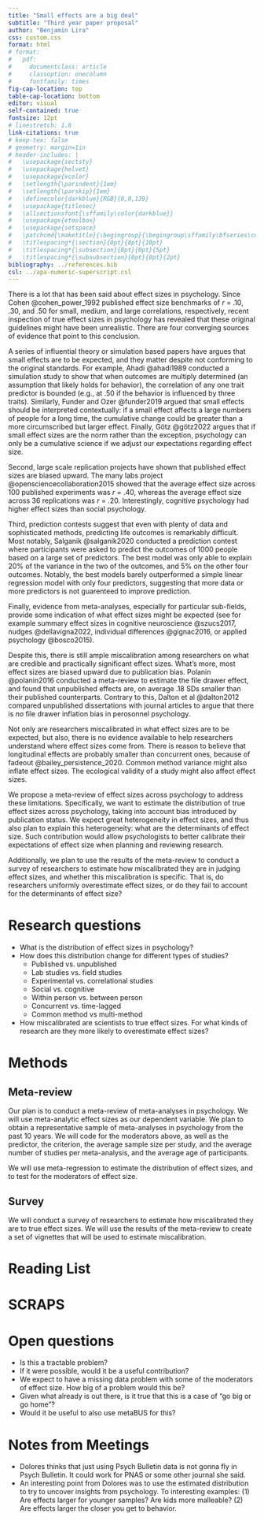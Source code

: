 ```yaml
---
title: "Small effects are a big deal"
subtitle: "Third year paper proposal"
author: "Benjamin Lira"
css: custom.css
format: html
# format: 
#   pdf:
#     documentclass: article
#     classoption: onecolumn
#     fontfamily: times
fig-cap-location: top
table-cap-location: bottom
editor: visual
self-contained: true
fontsize: 12pt
# linestretch: 1.6
link-citations: true
# keep-tex: false
# geometry: margin=1in
# header-includes: |
#   \usepackage{sectsty}
#   \usepackage{helvet}
#   \usepackage{xcolor}
#   \setlength{\parindent}{1em}
#   \setlength{\parskip}{1em}
#   \definecolor{darkblue}{RGB}{0,0,139}
#   \usepackage{titlesec}
#   \allsectionsfont{\sffamily\color{darkblue}}
#   \usepackage{etoolbox}
#   \usepackage{setspace}
#   \patchcmd{\maketitle}{\begingroup}{\begingroup\sffamily\bfseries\color{darkblue}}{}{}
#   \titlespacing*{\section}{0pt}{0pt}{10pt}
#   \titlespacing*{\subsection}{0pt}{0pt}{5pt}
#   \titlespacing*{\subsubsection}{0pt}{0pt}{2pt}
bibliography: ../references.bib
csl: ../apa-numeric-superscript.csl
---
```


<!-- # Gap this project would fill -->

There is a lot that has been said about effect sizes in psychology. Since Cohen @cohen_power_1992 published effect size benchmarks of *r* = .10, .30, and .50 for small, medium, and large correlations, respectively, recent inspection of true effect sizes in psychology has revealed that these original guidelines might have been unrealistic. There are four converging sources of evidence that point to this conclusion.

A series of influential theory or simulation based papers have argues that small effects are to be expected, and they matter despite not conforming to the original standards. For example, Ahadi @ahadi1989 conducted a simulation study to show that when outcomes are multiply determined (an assumption that likely holds for behavior), the correlation of any one trait predictor is bounded (e.g., at .50 if the behavior is influenced by three traits). Similarly, Funder and Ozer @funder2019 argued that small effects should be interpreted contextually: if a small effect affects a large numbers of people for a long time, the cumulative change could be greater than a more circumscribed but larger effect. Finally, Götz @götz2022 argues that if small effect sizes are the norm rather than the exception, psychology can only be a cumulative science if we adjust our expectations regarding effect size.

Second, large scale replication projects have shown that published effect sizes are biased upward. The many labs project @opensciencecollaboration2015 showed that the average effect size across 100 published experiments was *r* = .40, whereas the average effect size across 36 replications was *r* = .20. Interestingly, cognitive psychology had higher effect sizes than social psychology.

Third, prediction contests suggest that even with plenty of data and sophisticated methods, predicting life outcomes is remarkably difficult. Most notably, Salganik @salganik2020 conducted a prediction contest where participants were asked to predict the outcomes of 1000 people based on a large set of predictors. The best model was only able to explain 20% of the variance in the two of the outcomes, and 5% on the other four outcomes. Notably, the best models barely outperformed a simple linear regression model with only four predictors, suggesting that more data or more predictors is not guarenteed to improve prediction.

Finally, evidence from meta-analyses, especially for particular sub-fields, provide some indication of what effect sizes might be expected (see for example summary effect sizes in cognitive neuroscience @szucs2017, nudges @dellavigna2022, individual differences @gignac2016, or applied psychology @bosco2015). 

Despite this, there is still ample miscalibration among researchers on what are credible and practically significant effect sizes. What's more, most effect sizes are biased upward due to publication bias. Polanin @polanin2016 conducted a meta-review to estimate the file drawer effect, and found that unpublished effects are, on average .18 SDs smaller than their published counterparts. Contrary to this, Dalton et al @dalton2012 compared unpublished dissertations with journal articles to argue that there is *no* file drawer inflation bias in perosonnel psychology.

Not only are researchers miscalibrated in what effect sizes are to be expected, but also, there is no evidence available to help researchers understand where effect sizes come from. There is reason to believe that longitudinal effects are probably smaller than concurrent ones, because of fadeout @bailey_persistence_2020. Common method variance might also inflate effect sizes. The ecological validity of a study might also affect effect sizes.

We propose a meta-review of effect sizes across psychology to address these limitations. Specifically, we want to estimate the distribution of true effect sizes across psychology, taking into account bias introduced by publication status. We expect great heterogeneity in effect sizes, and thus also plan to explain this heterogeneity: what are the determinants of effect size. Such contribution would allow psychologists to better calibrate their expectations of effect size when planning and reviewing research.

Additionally, we plan to use the results of the meta-review to conduct a survey of researchers to estimate how miscalibrated they are in judging effect sizes, and whether this miscalibration is specific. That is, do researchers uniformly overestimate effect sizes, or do they fail to account for the determinants of effect size?

# Research questions

-   What is the distribution of effect sizes in psychology?
-   How does this distribution change for different types of studies?
    -   Published vs. unpublished
    -   Lab studies vs. field studies
    -   Experimental vs. correlational studies
    -   Social vs. cognitive
    -   Within person vs. between person
    -   Concurrent vs. time-lagged
    -   Common method vs multi-method
-   How miscalibrated are scientists to true effect sizes. For what kinds of research are they more likely to overestimate effect sizes?

# Methods

## Meta-review
Our plan is to conduct a meta-review of meta-analyses in psychology. We will use meta-analytic effect sizes as our dependent variable. We plan to obtain a representative sample of meta-analyses in psychology from the past 10 years. We will code for the moderators above, as well as the predictor, the criterion, the average sample size per study, and the average number of studies per meta-analysis, and the average age of participants.

We will use meta-regression to estimate the distribution of effect sizes, and to test for the moderators of effect size.

## Survey

We will conduct a survey of researchers to estimate how miscalibrated they are to true effect sizes. We will use the results of the meta-review to create a set of vignettes that will be used to estimate miscalibration. 

# Reading List

\linespread{1}
\footnotesize

::: {#refs}
:::

\newpage
\normalsize

# SCRAPS

# Open questions

-   Is this a tractable problem?
-   If it were possible, would it be a useful contribution?
-   We expect to have a missing data problem with some of the moderators of effect size. How big of a problem would this be?
-   Given what already is out there, is it true that this is a case of "go big or go home"?
-   Would it be useful to also use metaBUS for this?

# Notes from Meetings

- Dolores thinks that just using Psych Bulletin data is not gonna fly in Psych Bulletin. It could work for PNAS or some other journal she said.
- An interesting point from Dolores was to use the estimated distribution to try to uncover insights from psychology. To interesting examples: (1) Are effects larger for younger samples? Are kids more malleable? (2) Are effects larger the closer you get to behavior.